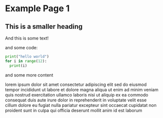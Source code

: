 # Example Page 1

## This is a smaller heading

And this is some text!

and some code:

```python
print("hello world")
for i in range(12):
  print(i)
```

and some more content

lorem ipsum dolor sit amet consectetur adipiscing elit sed do eiusmod tempor
incididunt ut labore et dolore magna aliqua ut enim ad minim veniam quis nostrud
exercitation ullamco laboris nisi ut aliquip ex ea commodo consequat duis aute
irure dolor in reprehenderit in voluptate velit esse cillum dolore eu fugiat
nulla pariatur excepteur sint occaecat cupidatat non proident sunt in culpa qui
officia deserunt mollit anim id est laborum
